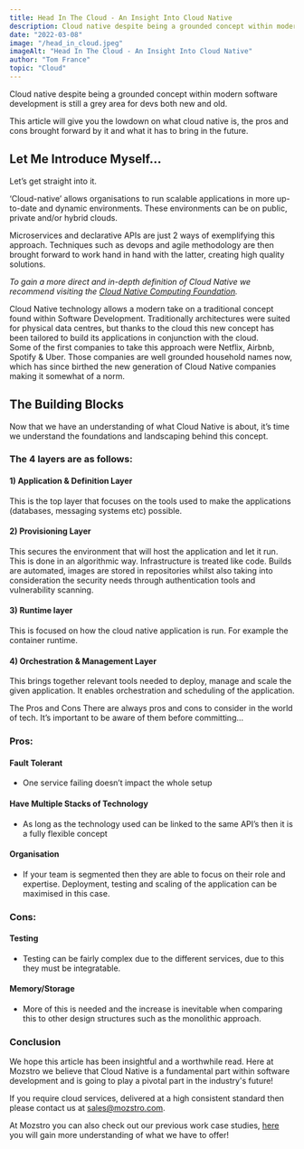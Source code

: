 ```yaml
---
title: Head In The Cloud - An Insight Into Cloud Native
description: Cloud native despite being a grounded concept within modern software development is still a grey area for developers both new and old.
date: "2022-03-08"
image: "/head_in_cloud.jpeg"
imageAlt: "Head In The Cloud - An Insight Into Cloud Native"
author: "Tom France"
topic: "Cloud"
---
```


Cloud native despite being a grounded concept within modern software development is still a grey area for devs both new and old.

This article will give you the lowdown on what cloud native is, the pros and cons brought forward by it and what it has to bring in the future.

## Let Me Introduce Myself…

Let’s get straight into it.

‘Cloud-native’ allows organisations to run scalable applications in more up-to-date and dynamic environments. These environments can be on public, private and/or hybrid clouds.

Microservices and declarative APIs are just 2 ways of exemplifying this approach. Techniques such as devops and agile methodology are then brought forward to work hand in hand with the latter, creating high quality solutions.

_To gain a more direct and in-depth definition of Cloud Native we recommend visiting the [Cloud Native Computing Foundation](https://www.cncf.io/)._

Cloud Native technology allows a modern take on a traditional concept found within Software Development. Traditionally architectures were suited for physical data centres, but thanks to the cloud this new concept has been tailored to build its applications in conjunction with the cloud.  
Some of the first companies to take this approach were Netflix, Airbnb, Spotify & Uber. Those companies are well grounded household names now, which has since birthed the new generation of Cloud Native companies making it somewhat of a norm.

## The Building Blocks

Now that we have an understanding of what Cloud Native is about, it’s time we understand the foundations and landscaping behind this concept.

### The 4 layers are as follows:

#### 1) Application & Definition Layer

This is the top layer that focuses on the tools used to make the applications (databases, messaging systems etc) possible.

#### 2) Provisioning Layer

This secures the environment that will host the application and let it run. This is done in an algorithmic way. Infrastructure is treated like code. Builds are automated, images are stored in repositories whilst also taking into consideration the security needs through authentication tools and vulnerability scanning.

#### 3) Runtime layer

This is focused on how the cloud native application is run. For example the container runtime.

#### 4) Orchestration & Management Layer

This brings together relevant tools needed to deploy, manage and scale the given application. It enables orchestration and scheduling of the application.

The Pros and Cons
There are always pros and cons to consider in the world of tech. It’s important to be aware of them before committing…

### Pros:

#### Fault Tolerant

- One service failing doesn’t impact the whole setup

#### Have Multiple Stacks of Technology

- As long as the technology used can be linked to the same API’s then it is a fully flexible concept

#### Organisation

- If your team is segmented then they are able to focus on their role and expertise. Deployment, testing and scaling of the application can be maximised in this case.

### Cons:

#### Testing

- Testing can be fairly complex due to the different services, due to this they must be integratable.

#### Memory/Storage

- More of this is needed and the increase is inevitable when comparing this to other design structures such as the monolithic approach.

### Conclusion

We hope this article has been insightful and a worthwhile read. Here at Mozstro we believe that Cloud Native is a fundamental part within software development and is going to play a pivotal part in the industry's future!

If you require cloud services, delivered at a high consistent standard then please contact us at [sales@mozstro.com](mailto:sales@mozstro.com).

At Mozstro you can also check out our previous work case studies, [here](https://mozstro.com/work) you will gain more understanding of what we have to offer!
